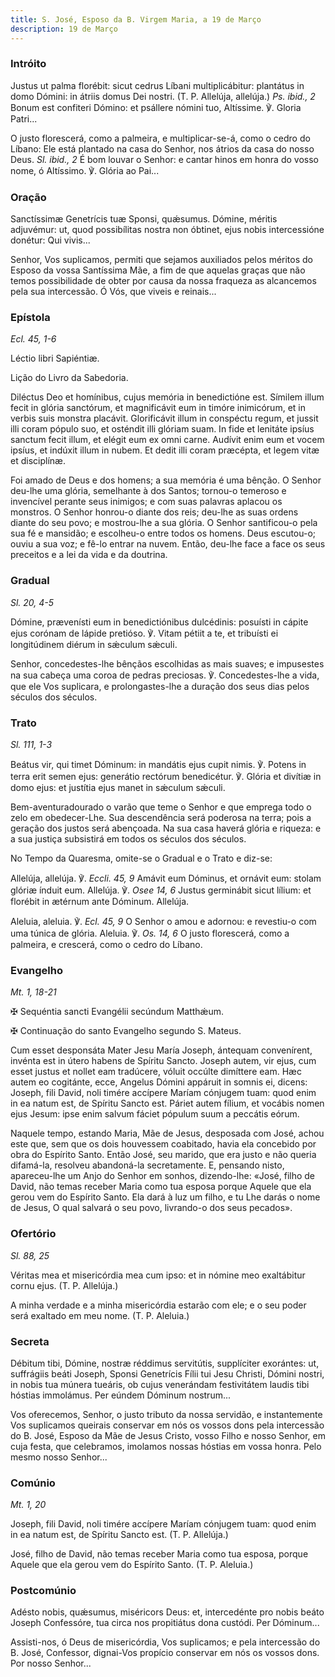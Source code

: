 ```yaml
---
title: S. José, Esposo da B. Virgem Maria, a 19 de Março
description: 19 de Março
---
```


### Intróito

<div class="side-by-side not-content">

Justus ut palma florébit: sicut cedrus Líbani multiplicábitur: plantátus in domo Dómini: in átriis domus Dei nostri. (T. P. Allelúja, allelúja.) <em>Ps. ibid., 2</em> Bonum est confiteri Dómino: et psállere nómini tuo, Altíssime. ℣. Gloria Patri...

O justo florescerá, como a palmeira, e multiplicar-se-á, como o cedro do Líbano: Ele está plantado na casa do Senhor, nos átrios da casa do nosso Deus. <em>Sl. ibid., 2</em> É bom louvar o Senhor: e cantar hinos em honra do vosso nome, ó Altíssimo. ℣. Glória ao Pai...

</div>

### Oração

<div class="side-by-side not-content">

Sanctíssimæ Genetrícis tuæ Sponsi, quǽsumus. Dómine, méritis adjuvémur: ut, quod possibílitas nostra non óbtinet, ejus nobis intercessióne donétur: Qui vivis...

Senhor, Vos suplicamos, permiti que sejamos auxiliados pelos méritos do Esposo da vossa Santíssima Mãe, a fim de que aquelas graças que não temos possibilidade de obter por causa da nossa fraqueza as alcancemos pela sua intercessão. Ó Vós, que viveis e reinais...

</div>

### Epístola

<em>Ecl. 45, 1-6</em>

<div class="side-by-side not-content">

Léctio libri Sapiéntiæ.

Lição do Livro da Sabedoria.

Diléctus Deo et homínibus, cujus memória in benedictióne est. Símilem illum fecit in glória sanctórum, et magnificávit eum in timóre inimicórum, et in verbis suis monstra placávit. Glorificávit illum in conspéctu regum, et jussit illi coram pópulo suo, et osténdit illi glóriam suam. In fide et lenitáte ipsíus sanctum fecit illum, et elégit eum ex omni carne. Audívit enim eum et vocem ipsíus, et indúxit illum in nubem. Et dedit illi coram præcépta, et legem vitæ et disciplínæ.

Foi amado de Deus e dos homens; a sua memória é uma bênção. O Senhor deu-lhe uma glória, semelhante à dos Santos; tornou-o temeroso e invencível perante seus inimigos; e com suas palavras aplacou os monstros. O Senhor honrou-o diante dos reis; deu-lhe as suas ordens diante do seu povo; e mostrou-lhe a sua glória. O Senhor santificou-o pela sua fé e mansidão; e escolheu-o entre todos os homens. Deus escutou-o; ouviu a sua voz; e fê-lo entrar na nuvem. Então, deu-lhe face a face os seus preceitos e a lei da vida e da doutrina.

</div>

### Gradual

<em>Sl. 20, 4-5</em>

<div class="side-by-side not-content">

Dómine, prævenísti eum in benedictiónibus dulcédinis: posuísti in cápite ejus corónam de lápide pretióso. ℣. Vitam pétiit a te, et tribuísti ei longitúdinem diérum in sǽculum sǽculi.

Senhor, concedestes-lhe bênçãos escolhidas as mais suaves; e impusestes na sua cabeça uma coroa de pedras preciosas. ℣. Concedestes-lhe a vida, que ele Vos suplicara, e prolongastes-lhe a duração dos seus dias pelos séculos dos séculos.

</div>

### Trato

<em>Sl. 111, 1-3</em>

<div class="side-by-side not-content">

Beátus vir, qui timet Dóminum: in mandátis ejus cupit nimis. ℣. Potens in terra erit semen ejus: generátio rectórum benedicétur. ℣. Glória et divítiæ in domo ejus: et justítia ejus manet in sǽculum sǽculi.

Bem-aventuradourado o varão que teme o Senhor e que emprega todo o zelo em obedecer-Lhe. Sua descendência será poderosa na terra; pois a geração dos justos será abençoada. Na sua casa haverá glória e riqueza: e a sua justiça subsistirá em todos os séculos dos séculos.

</div>

<aside>No Tempo da Quaresma, omite-se o Gradual e o Trato e diz-se:</aside>

<div class="side-by-side not-content">

Allelúja, allelúja. ℣. <em>Eccli. 45, 9</em> Amávit eum Dóminus, et ornávit eum: stolam glóriæ índuit eum. Allelúja. ℣. <em>Osee 14, 6</em> Justus germinábit sicut lílium: et florébit in ætérnum ante Dóminum. Allelúja.

Aleluia, aleluia. ℣. <em>Ecl. 45, 9</em> O Senhor o amou e adornou: e revestiu-o com uma túnica de glória. Aleluia. ℣. <em>Os. 14, 6</em> O justo florescerá, como a palmeira, e crescerá, como o cedro do Líbano.

</div>

### Evangelho

<em>Mt. 1, 18-21</em>

<div class="side-by-side not-content">

<span class="cross text-red-500">✠</span> Sequéntia sancti Evangélii secúndum Matthǽum.

<span class="cross text-red-500">✠</span> Continuação do santo Evangelho segundo S. Mateus.

Cum esset desponsáta Mater Jesu María Joseph, ántequam convenírent, invénta est in útero habens de Spíritu Sancto. Joseph autem, vir ejus, cum esset justus et nollet eam tradúcere, vóluit occúlte dimíttere eam. Hæc autem eo cogitánte, ecce, Angelus Dómini appáruit in somnis ei, dicens: Joseph, fili David, noli timére accípere Maríam cónjugem tuam: quod enim in ea natum est, de Spíritu Sancto est. Páriet autem fílium, et vocábis nomen ejus Jesum: ipse enim salvum fáciet pópulum suum a peccátis eórum.

Naquele tempo, estando Maria, Mãe de Jesus, desposada com José, achou este que, sem que os dois houvessem coabitado, havia ela concebido por obra do Espírito Santo. Então José, seu marido, que era justo e não queria difamá-la, resolveu abandoná-la secretamente. E, pensando nisto, apareceu-lhe um Anjo do Senhor em sonhos, dizendo-lhe: «José, filho de David, não temas receber Maria como tua esposa porque Aquele que ela gerou vem do Espírito Santo. Ela dará à luz um filho, e tu Lhe darás o nome de Jesus, O qual salvará o seu povo, livrando-o dos seus pecados».

</div>

### Ofertório

<em>Sl. 88, 25</em>

<div class="side-by-side not-content">

Véritas mea et misericórdia mea cum ipso: et in nómine meo exaltábitur cornu ejus. (T. P. Allelúja.)

A minha verdade e a minha misericórdia estarão com ele; e o seu poder será exaltado em meu nome. (T. P. Aleluia.)

</div>

### Secreta

<div class="side-by-side not-content">

Débitum tibi, Dómine, nostræ réddimus servitútis, supplíciter exorántes: ut, suffrágiis beáti Joseph, Sponsi Genetrícis Fílii tui Jesu Christi, Dómini nostri, in nobis tua múnera tueáris, ob cujus venerándam festivitátem laudis tibi hóstias immolámus. Per eúndem Dóminum nostrum...

Vos oferecemos, Senhor, o justo tributo da nossa servidão, e instantemente Vos suplicamos queirais conservar em nós os vossos dons pela intercessão do B. José, Esposo da Mãe de Jesus Cristo, vosso Filho e nosso Senhor, em cuja festa, que celebramos, imolamos nossas hóstias em vossa honra. Pelo mesmo nosso Senhor...

</div>

### Comúnio

<em>Mt. 1, 20</em>

<div class="side-by-side not-content">

Joseph, fili David, noli timére accípere Maríam cónjugem tuam: quod enim in ea natum est, de Spíritu Sancto est. (T. P. Allelúja.)

José, filho de David, não temas receber Maria como tua esposa, porque Aquele que ela gerou vem do Espírito Santo. (T. P. Aleluia.)

</div>

### Postcomúnio

<div class="side-by-side not-content">

Adésto nobis, quǽsumus, miséricors Deus: et, intercedénte pro nobis beáto Joseph Confessóre, tua circa nos propitiátus dona custódi. Per Dóminum...

Assisti-nos, ó Deus de misericórdia, Vos suplicamos; e pela intercessão do B. José, Confessor, dignai-Vos propício conservar em nós os vossos dons. Por nosso Senhor...

</div>
